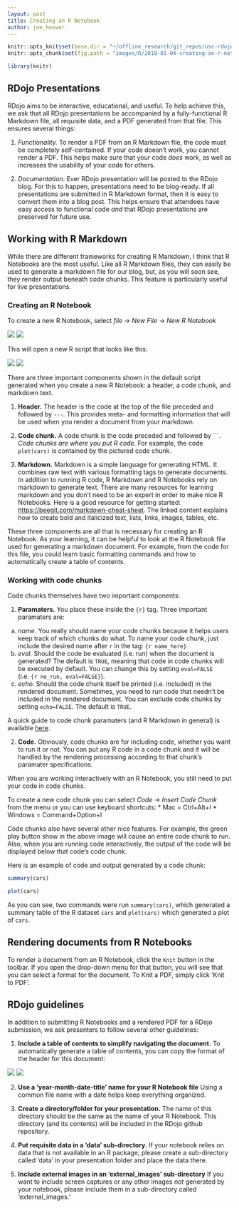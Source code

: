 ```yaml
---
layout: post
title: Creating an R Notebook
author: joe_hoover
---
```



```r

knitr::opts_knit$set(base.dir = "~/offline_research/git_repos/usc-rdojo.github.io/", base.url = "/")
knitr::opts_chunk$set(fig.path = "images/R/2018-01-04-creating-an-r-notebook/")

```

```r
library(knitr)
```


## RDojo Presentations

RDojo aims to be interactive, educational, and useful. To help achieve this, we ask that all RDojo presentations be accompanied by a fully-functional R Markdown file, all requisite data, and a PDF generated from that file. This ensures several things:

1. *Functionality.* To render a PDF from an R Markdown file, the code must be completely self-contained. If your code doesn't work, you cannot render a PDF. This helps make sure that your code *does* work, as well as increases the usability of your code for others. 

2. *Documentation*. Ever RDojo presentation will be posted to the RDojo blog. For this to happen, presentations need to be blog-ready. If all presentations are submitted in R Markdown format, then it is easy to convert them into a blog post. This helps ensure that attendees have easy access to functional code *and* that RDojo presentations are preserved for future use. 

## Working with R Markdown

While there are different frameworks for creating R Markdown, I think that R Notebooks are the most useful. Like all R Markdown files, they can easily be used to generate a markdown file for our blog, but, as you will soon see, they render output beneath code chunks. This feature is particularly useful for live presentations. 

### Creating an R Notebook

To create a new R Notebook, select *file* -> *New File* -> *New R Notebook* 

![](/images/R/2018-01-04-creating-an-r-notebook/create-r-notebook.png)
![](images/R/2018-01-04-creating-an-r-notebook/create-r-notebook.png)



This will open a new R script that looks like this: 

![](/images/R/2018-01-04-creating-an-r-notebook/r-notebook-example.png)
![](images/R/2018-01-04-creating-an-r-notebook/r-notebook-example.png)



There are three important components shown in the default script generated when you create a new R Notebook: a header, a code chunk, and markdown text.

1. **Header.** The header is the code at the top of the file preceded and followed by `---`. This provides meta- and formatting information that will be used when you render a document from your markdown.

2. **Code chunk.** A code chunk is the code preceded and followed by  \`\`\`. *Code chunks are where you put R code*. For example, the code `plot(cars)` is contained by the pictured code chunk. 

3. **Markdown.** Markdown is a simple language for generating HTML. It combines raw text with various formatting tags to generate documents. In addition to running R code, R Markdown and R Notebooks rely on markdown to generate text. There are many resources for learning markdown and you don't need to be an expert in order to make nice R Notebooks. Here is a good resource for getting started: [https://beegit.com/markdown-cheat-sheet](https://beegit.com/markdown-cheat-sheet). The linked content explains how to create bold and italicized text, lists, links, images, tables, etc. 

These three components are all that is necessary for creating an R Notebook. As your learning, it can be helpful to look at the R Notebook file used for generating a markdown document. For example, from the code for this file, you could learn basic formatting commands and how to automatically create a table of contents. 

### Working with code chunks


Code chunks themselves have two important components: 

1. **Paramaters.** You place these inside the `{r}` tag. Three important paramaters are: 
a. *name.* You really should name your code chunks because it helps users keep track of which chunks do what. To name your code chunk, just include the desired name after `r` in the tag: `{r name_here}`
b. *eval.* Should the code be evaluated (i.e. run) when the document is generated? The default is `TRUE`, meaning that code in code chunks will be executed by default. You can change this by setting `eval=FALSE` (i.e. `{r no_run, eval=FALSE}`). 
c. *echo.* Should the code chunk itself be printed (i.e. included) in the rendered document. Sometimes, you need to run code that needn't be included in the rendered document. You can exclude code chunks by setting `echo=FALSE`. The default is `TRUE`. 

A quick guide to code chunk paramaters (and R Markdown in general) is available [here](https://www.rstudio.com/wp-content/uploads/2015/02/rmarkdown-cheatsheet.pdf).

2. **Code.** Obviously, code chunks are for including code, whether you want to run it or not. You can put any R code in a code chunk and it will be handled by the rendering processing according to that chunk's paramater specifications. 

When you are working interactively with an R Notebook, you still need to put your code in code chunks. 

To create a new code chunk you can select *Code* -> *Insert Code Chunk* from the menu or you can use keyboard shortcuts: 
* Mac = Ctrl+Alt+I
* Windows = Command+Option+I

Code chunks also have several other nice features. For example, the green play button show in the above image will cause an entire code chunk to run. Also, when you are running code interactively, the output of the code will be displayed below that code's code chunk.


Here is an example of code and output generated by a code chunk: 

```r
summary(cars)
```

```r
plot(cars)
```


As you can see, two commands were run `summary(cars)`, which generated a summary table of the R dataset `cars` and `plot(cars)` which generated a plot of `cars`. 

## Rendering documents from R Notebooks

To render a document from an R Notebook, click the `Knit` button in the toolbar. If you open the drop-down menu for that button, you will see that you can select a format for the document. To Knit a PDF, simply click 'Knit to PDF'. 

## RDojo guidelines 

In addition to submitting R Notebooks and a rendered PDF for a RDojo submission, we ask presenters to follow several other guidelines: 

1. **Include a table of contents to simplify navigating the document.** To automatically generate a table of contents, you can copy the format of the header for this document: 

![](/images/R/2018-01-04-creating-an-r-notebook/header-with-toc.png)
![](images/R/2018-01-04-creating-an-r-notebook/header-with-toc.png)



2. **Use a 'year-month-date-title' name for your R Notebook file** Using a common file name with a date helps keep everything organized. 

3. **Create a directory/folder for your presentation.** The name of this directory should be the same as the name of your R Notebook. This directory (and its contents) will be included in the RDojo github repository. 

4. **Put requisite data in a 'data' sub-directory.** If your notebook relies on data that is not available in an R package, please create a sub-directory called 'data' in your presentation folder and place the data there. 

5. **Include external images in an 'external_images' sub-directory** If you want to include screen captures or any other images *not* generated by your notebook, please include them in a sub-directory called 'external_images.'
